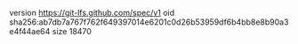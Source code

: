 version https://git-lfs.github.com/spec/v1
oid sha256:ab7db7a767f762f649397014e6201c0d26b53959df6b4bb8e8b90a3e4f44ae64
size 18470
